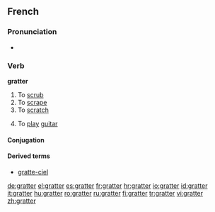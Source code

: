 ==French==

===Pronunciation===
* {{audio|Fr-gratter.ogg|Audio}}

===Verb===
'''gratter'''

# To [[scrub]]
# To [[scrape]]
# To [[scratch]]
# {{colloquial|lang=fr}} To [[play]] [[guitar]]

====Conjugation====
{{fr-conj-er|gratt|avoir}}

====Derived terms====
*[[gratte-ciel]]

[[de:gratter]]
[[el:gratter]]
[[es:gratter]]
[[fr:gratter]]
[[hr:gratter]]
[[io:gratter]]
[[id:gratter]]
[[it:gratter]]
[[hu:gratter]]
[[ro:gratter]]
[[ru:gratter]]
[[fi:gratter]]
[[tr:gratter]]
[[vi:gratter]]
[[zh:gratter]]